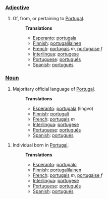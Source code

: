 ===[[Adjective]]===
#Of, from, or pertaining to [[w:Portugal|Portugal]].
#:'''Translations'''
#:*[[Esperanto]]: [[portugala]]
#:*[[Finnish]]: [[portugalilainen]]
#:*[[French]]: [[portugais]] ''m'', [[portugaise]] ''f''
#:*[[Interlingua]]: [[portugese]]
#:*[[Portuguese]]: [[português]]
#:*[[Spanish]]: [[portugués]]

===[[Noun]]===
#Majoritary official language of [[w:Portugal|Portugal]].
#:'''Translations'''
#:*[[Esperanto]]: [[portugala]] (lingvo)
#:*[[Finnish]]: [[portugali]]
#:*[[French]]: [[portugais]] ''m''
#:*[[Interlingua]]: [[portugese]]
#:*[[Portuguese]]: [[português]]
#:*[[Spanish]]: [[portugués]]

#Individual born in [[w:Portugal|Portugal]].
#:'''Translations'''
#:*[[Esperanto]]: [[portugalo]]
#:*[[Finnish]]: [[portugalilainen]]
#:*[[French]]: [[portugais]] ''m'', [[portugaise]] ''f''
#:*[[Interlingua]]: [[portugese]]
#:*[[Portuguese]]: [[português]]
#:*[[Spanish]]: [[portugués]]